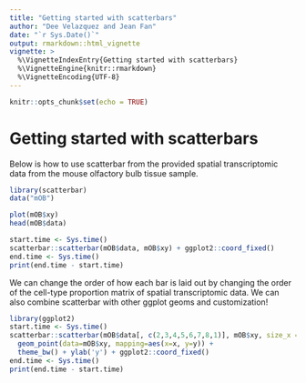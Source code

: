 ```yaml
---
title: "Getting started with scatterbars"
author: "Dee Velazquez and Jean Fan"
date: "`r Sys.Date()`"
output: rmarkdown::html_vignette
vignette: >
  %\VignetteIndexEntry{Getting started with scatterbars}
  %\VignetteEngine{knitr::rmarkdown}
  %\VignetteEncoding{UTF-8}
---
```


```r
knitr::opts_chunk$set(echo = TRUE)
```
# Getting started with scatterbars

Below is how to use scatterbar from the provided spatial transcriptomic data from the mouse olfactory bulb tissue sample.
```r
library(scatterbar)
data("mOB")

plot(mOB$xy)
head(mOB$data)

start.time <- Sys.time()
scatterbar::scatterbar(mOB$data, mOB$xy) + ggplot2::coord_fixed()
end.time <- Sys.time()
print(end.time - start.time)

```

We can change the order of how each bar is laid out by changing the order of the cell-type proportion matrix of spatial transcriptomic data. We can also combine scatterbar with other ggplot geoms and customization!

```r
library(ggplot2)
start.time <- Sys.time()
scatterbar::scatterbar(mOB$data[, c(2,3,4,5,6,7,8,1)], mOB$xy, size_x = 1, size_y = 1, padding_x = 0.1, padding_y = 0.1) +
  geom_point(data=mOB$xy, mapping=aes(x=x, y=y)) +
  theme_bw() + ylab('y') + ggplot2::coord_fixed()
end.time <- Sys.time()
print(end.time - start.time)
```
